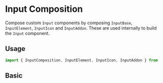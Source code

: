 
<Meta title="UI/Test" Component={Test} />

# Input Composition

Compose custom `Input` components by composing `InputBase`, `InputElement`, `InputIcon` and `InputAddon`.
These are used internally to build the `Input` component.

## Usage

```jsx
import { InputComposition, InputElement, InputIcon, InputAddon } from '@/dfds-ui/react-components/src'
```

## Basic

<Preview>
  <Story name="Basic">
    <Test />
  </Story>
</Preview>

<Props of={Test} />
